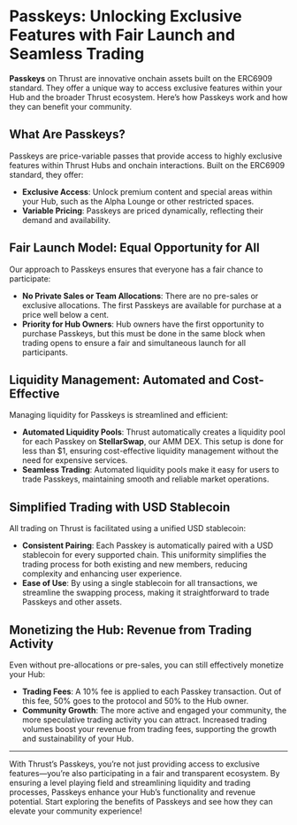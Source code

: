 # Passkeys: Unlocking Exclusive Features with Fair Launch and Seamless Trading

**Passkeys** on Thrust are innovative onchain assets built on the ERC6909 standard. They offer a unique way to access exclusive features within your Hub and the broader Thrust ecosystem. Here’s how Passkeys work and how they can benefit your community.

## What Are Passkeys?

Passkeys are price-variable passes that provide access to highly exclusive features within Thrust Hubs and onchain interactions. Built on the ERC6909 standard, they offer:

- **Exclusive Access**: Unlock premium content and special areas within your Hub, such as the Alpha Lounge or other restricted spaces.
- **Variable Pricing**: Passkeys are priced dynamically, reflecting their demand and availability.

## Fair Launch Model: Equal Opportunity for All

Our approach to Passkeys ensures that everyone has a fair chance to participate:

- **No Private Sales or Team Allocations**: There are no pre-sales or exclusive allocations. The first Passkeys are available for purchase at a price well below a cent.
- **Priority for Hub Owners**: Hub owners have the first opportunity to purchase Passkeys, but this must be done in the same block when trading opens to ensure a fair and simultaneous launch for all participants.

## Liquidity Management: Automated and Cost-Effective

Managing liquidity for Passkeys is streamlined and efficient:

- **Automated Liquidity Pools**: Thrust automatically creates a liquidity pool for each Passkey on **StellarSwap**, our AMM DEX. This setup is done for less than $1, ensuring cost-effective liquidity management without the need for expensive services.
- **Seamless Trading**: Automated liquidity pools make it easy for users to trade Passkeys, maintaining smooth and reliable market operations.

## Simplified Trading with USD Stablecoin

All trading on Thrust is facilitated using a unified USD stablecoin:

- **Consistent Pairing**: Each Passkey is automatically paired with a USD stablecoin for every supported chain. This uniformity simplifies the trading process for both existing and new members, reducing complexity and enhancing user experience.
- **Ease of Use**: By using a single stablecoin for all transactions, we streamline the swapping process, making it straightforward to trade Passkeys and other assets.

## Monetizing the Hub: Revenue from Trading Activity

Even without pre-allocations or pre-sales, you can still effectively monetize your Hub:

- **Trading Fees**: A 10% fee is applied to each Passkey transaction. Out of this fee, 50% goes to the protocol and 50% to the Hub owner.
- **Community Growth**: The more active and engaged your community, the more speculative trading activity you can attract. Increased trading volumes boost your revenue from trading fees, supporting the growth and sustainability of your Hub.

---

With Thrust’s Passkeys, you’re not just providing access to exclusive features—you’re also participating in a fair and transparent ecosystem. By ensuring a level playing field and streamlining liquidity and trading processes, Passkeys enhance your Hub’s functionality and revenue potential. Start exploring the benefits of Passkeys and see how they can elevate your community experience!
